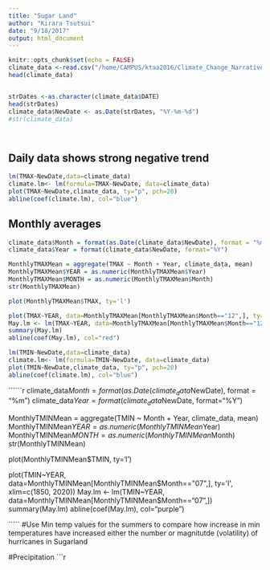 ```yaml
---
title: "Sugar Land"
author: "Kirara Tsutsui"
date: "9/18/2017"
output: html_document
---
```


```r


knitr::opts_chunk$set(echo = FALSE)
climate_data <-read.csv("/home/CAMPUS/ktaa2016/Climate_Change_Narratives/Student_Folders/Kirara_Tsutsui/kirara_houston_data.csv")
head(climate_data)


strDates <-as.character(climate_data$DATE) 
head(strDates)
climate_data$NewDate <- as.Date(strDates, "%Y-%m-%d")
#str(climate_data)




```

## Daily data shows strong negative trend 



```r
lm(TMAX~NewDate,data=climate_data)
climate.lm<- lm(formula=TMAX~NewDate, data=climate_data)
plot(TMAX~NewDate,climate_data, ty="p", pch=20)
abline(coef(climate.lm), col="blue")
``````````````


## Monthly averages

```r
climate_data$Month = format(as.Date(climate_data$NewDate), format = "%m") 
climate_data$Year = format(climate_data$NewDate, format="%Y")

MonthlyTMAXMean = aggregate(TMAX ~ Month + Year, climate_data, mean)
MonthlyTMAXMean$YEAR = as.numeric(MonthlyTMAXMean$Year) 
MonthlyTMAXMean$MONTH = as.numeric(MonthlyTMAXMean$Month) 
str(MonthlyTMAXMean)

plot(MonthlyTMAXMean$TMAX, ty='l')

plot(TMAX~YEAR, data=MonthlyTMAXMean[MonthlyTMAXMean$Month=="12",], ty='l', xlim=c(1850, 2020)) 
May.lm <- lm(TMAX~YEAR, data=MonthlyTMAXMean[MonthlyTMAXMean$Month=="12",])
summary(May.lm)
abline(coef(May.lm), col="red")

`````

```r
lm(TMIN~NewDate,data=climate_data)
climate.lm<- lm(formula=TMIN~NewDate, data=climate_data)
plot(TMIN~NewDate,climate_data, ty="p", pch=20)
abline(coef(climate.lm), col="blue")
````````````








``````r
climate_data$Month = format(as.Date(climate_data$NewDate), format = "%m") 
climate_data$Year = format(climate_data$NewDate, format="%Y")

MonthlyTMINMean = aggregate(TMIN ~ Month + Year, climate_data, mean)
MonthlyTMINMean$YEAR = as.numeric(MonthlyTMINMean$Year) 
MonthlyTMINMean$MONTH = as.numeric(MonthlyTMINMean$Month) 
str(MonthlyTMINMean)

plot(MonthlyTMINMean$TMIN, ty='l')

plot(TMIN~YEAR, data=MonthlyTMINMean[MonthlyTMINMean$Month=="07",], ty='l', xlim=c(1850, 2020)) 
May.lm <- lm(TMIN~YEAR, data=MonthlyTMINMean[MonthlyTMINMean$Month=="07",])
summary(May.lm)
abline(coef(May.lm), col="purple")

`````
#Use Min temp values for the summers to compare how increase in min temperatures have increased either the number or magnitutde (volatility) of hurricanes in Sugarland


#Precipitation
```r






